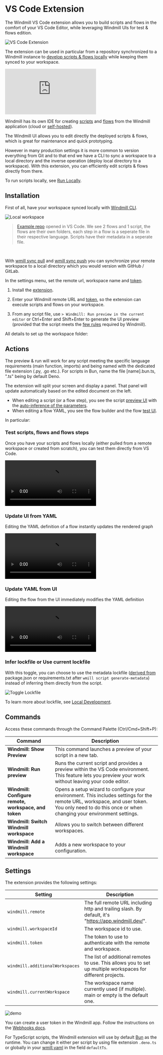 
# VS Code Extension

The Windmill VS Code extension allows you to build scripts and flows in the comfort of your VS Code Editor, while leveraging Windmill UIs for test & flows edition.

![VS Code Extension](../../../blog/2023-11-20-vscode/vscode_extension.png 'VS Code Extension')

The extension can be used in particular from a repository synchronized to a Windmill instance to [develop scripts & flows locally](../../advanced/4_local_development/index.mdx) while keeping them synced to your workspace.

<iframe
	style={{ aspectRatio: '16/9' }}
	src="https://www.youtube.com/embed/aSOF6AzyDr8"
	title="YouTube video player"
	frameBorder="0"
	allow="accelerometer; autoplay; clipboard-write; encrypted-media; gyroscope; picture-in-picture; web-share"
	allowFullScreen
	className="border-2 rounded-lg object-cover w-full dark:border-gray-800"
></iframe>

<br />

Windmill has its own IDE for creating [scripts](../../script_editor/index.mdx) and [flows](../../flows/1_flow_editor.mdx) from the Windmill application (cloud or [self-hosted](../../advanced/1_self_host/index.mdx)).

The Windmill UI allows you to edit directly the deployed scripts & flows, which is great for maintenance and quick prototyping.

However in many production settings it is more common to version everything from Git and to that end we have a CLI to sync a workspace to a local directory and the inverse operation (deploy local directory to a workspace). With this extension, you can efficiently edit scripts & flows directly from there.

To run scripts locally, see [Run Locally](../../advanced/4_local_development/run_locally.mdx).

<div className="grid grid-cols-2 gap-6 mb-4">
	<DocCard
		title="Local Development"
		description="Develop from various environments such as your terminal, VS Code, and JetBrains IDEs."
		href="/docs/advanced/local_development"
	/>
	<DocCard
		title="Run Locally"
		description="Run scripts locally that interact with a Windmill instance."
		href="/docs/advanced/local_development/run_locally"
	/>
	<DocCard
		title="Command-Line Interface"
		description="Interact with Windmill instances right from your terminal."
		href="/docs/advanced/cli"
	/>
</div>

## Installation

First of all, have your workspace synced locally with [Windmill CLI](../../advanced/3_cli/index.mdx).

![Local workspace](../../../blog/2023-11-20-vscode/local_workspace.png.webp)

> [Example repo](https://github.com/windmill-labs/windmill-sync-example) opened in VS Code. We see 2 flows and 1 script, the flows are their own folders, each step in a flow is a seperate file in their respective language. Scripts have their metadata in a seperate file.

<br />

With [wmill sync pull](../../advanced/3_cli/sync.mdx#pulling) and [wmill sync push](../../advanced/3_cli/sync.mdx) you can synchronize your remote workspace to a local directory which you would version with GitHub / GitLab.

In the settings menu, set the remote url, workspace name and [token](../../core_concepts/4_webhooks/index.mdx#user-token).

1. Install the [extension](https://marketplace.visualstudio.com/items?itemName=windmill-labs.windmill).

2. Enter your Windmill remote URL and [token](../../core_concepts/4_webhooks/index.mdx#user-token), so the extension can execute scripts and flows on your workspace.

3. From any script file, use `> Windmill: Run preview in the current editor` or Ctrl+Enter and Shift+Enter to generate the UI preview (provided that the script meets the [few rules](../../core_concepts/13_json_schema_and_parsing/index.mdx#json-schema-in-windmill) required by Windmill).

All details to set up the workspace folder:

<div className="grid grid-cols-2 gap-6 mb-4">
	<DocCard
		title="Setting up the workspace folder"
		description="Developing Windmill scripts and flows from your favorite IDE is made easy by using Windmill CLI."
		href="/docs/advanced/local_development#setting-up-the-workspace-folder"
	/>
</div>

## Actions

The preview & run will work for any script meeting the specific language requirements (main function, imports) and being named with the dedicated file extension (.py, .go etc.). For scripts in Bun, name the file \[name\].bun.ts, ".ts" being by default Deno.

The extension will split your screen and display a panel. That panel will update automatically based on the edited document on the left.

- When editing a script (or a flow step), you see the script [preview UI](../../core_concepts/6_auto_generated_uis/index.mdx) with the [auto-inference of the parameters](../../core_concepts/13_json_schema_and_parsing/index.mdx).
- When editing a flow YAML, you see the flow builder and the flow [test UI](../../flows/18_test_flows.mdx).

In particular:

### Test scripts, flows and flows steps

Once you have your scripts and flows locally (either pulled from a remote workspace or created from scratch), you can test them directly from VS Code.

<video
	className="border-2 rounded-lg object-cover w-full h-full dark:border-gray-800"
	autoPlay
	controls
	src="/videos/vs_code_tour.mp4"
/>

### Update UI from YAML

Editing the YAML definition of a flow instantly updates the rendered graph

<video
	className="border-2 rounded-lg object-cover w-full h-full dark:border-gray-800"
	autoPlay
	controls
	src="/videos/ui_to_yaml.mp4"
/>

### Update YAML from UI

Editing the flow from the UI immediately modifies the YAML definition

<video
	className="border-2 rounded-lg object-cover w-full h-full dark:border-gray-800"
	autoPlay
	controls
	src="/videos/yaml_to_ui.mp4"
/>

### Infer lockfile or Use current lockfile

With this toggle, you can choose to use the metadata lockfile ([derived from](../../advanced/3_cli/script.md#packagejson--requirementstxt) package.json or requirements.txt after `wmill script generate-metadata`) instead of inferring them directly from the script.

![Toggle Lockfile](./toggle_lockfile.png 'Toggle Lockfile')

To learn more about lockfile, see [Local Development](../../advanced/4_local_development/index.mdx).

## Commands

Access these commands through the Command Palette (Ctrl/Cmd+Shift+P):

| Command                                              | Description                                                                                                                                                                                         |
| ---------------------------------------------------- | --------------------------------------------------------------------------------------------------------------------------------------------------------------------------------------------------- |
| **Windmill: Show Preview**                           | This command launches a preview of your script in a new tab.                                                                                                                                        |
| **Windmill: Run preview**                            | Runs the current script and provides a preview within the VS Code environment. This feature lets you preview your work without leaving your code editor.                                            |
| **Windmill: Configure remote, workspace, and token** | Opens a setup wizard to configure your environment. This includes settings for the remote URL, workspace, and user token. You only need to do this once or when changing your environment settings. |
| **Windmill: Switch Windmill workspace**              | Allows you to switch between different workspaces.                                                                                                                                                  |
| **Windmill: Add a Windmill workspace**               | Adds a new workspace to your configuration.                                                                                                                                                         |

## Settings

The extension provides the following settings:

| Setting                         | Description                                                                                                  |
| ------------------------------- | ------------------------------------------------------------------------------------------------------------ |
| `windmill.remote`               | The full remote URL including http and trailing slash. By default, it's "https://app.windmill.dev/".         |
| `windmill.workspaceId`          | The workspace id to use.                                                                                     |
| `windmill.token`                | The token to use to authenticate with the remote and workspace.                                              |
| `windmill.additionalWorkspaces` | The list of additional remotes to use. This allows you to set up multiple workspaces for different projects. |
| `windmill.currentWorkspace`     | The workspace name currently used (if multiple). main or empty is the default one.                           |

![demo](./wm-settings.png.webp)

You can create a user token in the Windmill app. Follow the instructions on the [Webhooks docs](/docs/core_concepts/webhooks#user-token).

For TypeScript scripts, the Windmill extension will use by default [Bun](../../getting_started/0_scripts_quickstart/1_typescript_quickstart/index.mdx#bun) as the runtime. You can change it either per script by using file extension `.deno.ts` or globally in your [wmill.yaml](../../advanced/3_cli/sync.mdx#wmillyaml) in the field `defaultTs`.